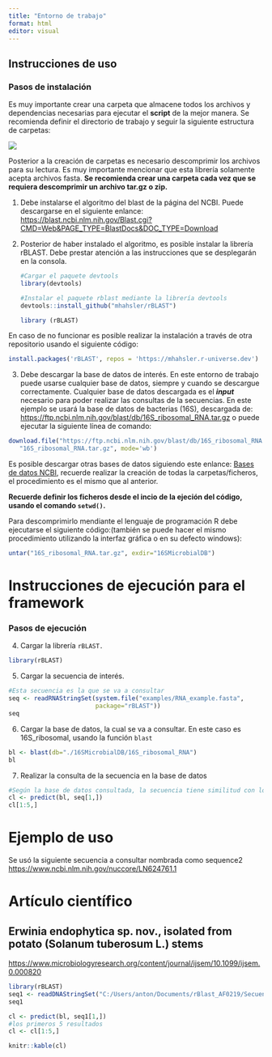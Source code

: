 ---
title: "Entorno de trabajo"
format: html
editor: visual
---

## Instrucciones de uso

### Pasos de instalación

Es muy importante crear una carpeta que almacene todos los archivos y dependencias necesarias para ejecutar el **script** de la mejor manera. Se recomienda definir el directorio de trabajo y seguir la siguiente estructura de carpetas:

![](Carpetas_ficheros.jpg){fig-align="center"}

Posterior a la creación de carpetas es necesario descomprimir los archivos para su lectura. Es muy importante mencionar que esta librería solamente acepta archivos fasta. **Se recomienda crear una carpeta cada vez que se requiera descomprimir un archivo tar.gz o zip.**

1.  Debe instalarse el algoritmo del blast de la página del NCBI. Puede descargarse en el siguiente enlance: <https://blast.ncbi.nlm.nih.gov/Blast.cgi?CMD=Web&PAGE_TYPE=BlastDocs&DOC_TYPE=Download>

2.  Posterior de haber instalado el algoritmo, es posible instalar la librería rBLAST. Debe prestar atención a las instrucciones que se desplegarán en la consola.

    ```{r}
    #Cargar el paquete devtools
    library(devtools)

    #Instalar el paquete rblast mediante la librería devtools
    devtools::install_github("mhahsler/rBLAST")

    library (rBLAST)
    ```

En caso de no funcionar es posible realizar la instalación a través de otra repositorio usando el siguiente código:

```{r}
install.packages('rBLAST', repos = 'https://mhahsler.r-universe.dev')
```

3.  Debe descargar la base de datos de interés. En este entorno de trabajo puede usarse cualquier base de datos, siempre y cuando se descargue correctamente. Cualquier base de datos descargada es el ***input*** necesario para poder realizar las consultas de la secuencias. En este ejemplo se usará la base de datos de bacterias (16S), descargada de: <https://ftp.ncbi.nlm.nih.gov/blast/db/16S_ribosomal_RNA.tar.gz> o puede ejecutar la siguiente línea de comando:

```{r}
download.file("https://ftp.ncbi.nlm.nih.gov/blast/db/16S_ribosomal_RNA.tar.gz",
   "16S_ribosomal_RNA.tar.gz", mode='wb')

```

Es posible descargar otras bases de datos siguiendo este enlance: [Bases de datos NCBI](https://ftp.ncbi.nlm.nih.gov/blast/db/), recuerde realizar la creación de todas la carpetas/ficheros, el procedimiento es el mismo que al anterior.

**Recuerde definir los ficheros desde el incio de la ejeción del código, usando el comando `setwd()`.**

Para descomprimirlo mendiante el lenguaje de programación R debe ejecutarse el siguiente código:(también se puede hacer el mismo procedimiento utilizando la interfaz gráfica o en su defecto windows):

```{r}
untar("16S_ribosomal_RNA.tar.gz", exdir="16SMicrobialDB")
```

# Instrucciones de ejecución para el framework

### Pasos de ejecución

4.  Cargar la librería `rBLAST.`

```{r}
library(rBLAST)
```

5.  Cargar la secuencia de interés.

```{r}
#Esta secuencia es la que se va a consultar
seq <- readRNAStringSet(system.file("examples/RNA_example.fasta",
                        package="rBLAST"))
seq
```

6.  Cargar la base de datos, la cual se va a consultar. En este caso es 16S_ribosomal, usando la función `blast`

```{r}
bl <- blast(db="./16SMicrobialDB/16S_ribosomal_RNA")
bl
```

7.  Realizar la consulta de la secuencia en la base de datos

```{r}
#Según la base de datos consultada, la secuencia tiene similitud con los siguientes registros.
cl <- predict(bl, seq[1,])
cl[1:5,]
```

# Ejemplo de uso

Se usó la siguiente secuencia a consultar nombrada como sequence2 <https://www.ncbi.nlm.nih.gov/nuccore/LN624761.1>

# Artículo científico

## Erwinia endophytica sp. nov., isolated from potato (Solanum tuberosum L.) stems

<https://www.microbiologyresearch.org/content/journal/ijsem/10.1099/ijsem.0.000820>

```{r}
library(rBLAST)
seq1 <- readDNAStringSet("C:/Users/anton/Documents/rBlast_AF0219/Secuencias_fasta/19_nov_2022/sequence.fasta")
seq1

cl <- predict(bl, seq1[1,])
#los primeros 5 resultados
cl <- cl[1:5,]

knitr::kable(cl)
```
